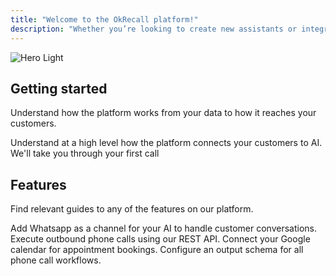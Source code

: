 ```yaml
---
title: "Welcome to the OkRecall platform!"
description: "Whether you’re looking to create new assistants or integrate your favourite messaging channels to OkRecall, you're in the right place. Our documentation can help you build everything and run everything you need."
---
```


<img alt="Hero Light" classname="block dark:hidden" src="/logo.png" />

## Getting started

Understand how the platform works from your data to how it reaches your customers.

<CardGroup cols={2}>
  <Card title="Key Concepts" icon="key">
    Understand at a high level how the platform connects your customers to AI.
  </Card>

  <Card title="Getting started" icon="phone">
    We'll take you through your first call
  </Card>
</CardGroup>

## Features

Find relevant guides to any of the features on our platform.

<CardGroup cols={2}>
  <Card title="Whatsapp Integration" icon="whatsapp">
    Add Whatsapp as a channel for your AI to handle customer conversations.
  </Card>

  <Card title="Reference APIs" icon="code" href="/api-reference/introduction">
    Execute outbound phone calls using our REST API.
  </Card>

  <Card title="Adding Google Calendar" icon="calendar">
    Connect your Google calendar for appointment bookings.
  </Card>

  <Card title="Getting structured data from calls" icon="code">
    Configure an output schema for all phone call workflows.
  </Card>
</CardGroup>